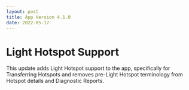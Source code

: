 ```yaml
---
layout: post
title: App Version 4.1.0
date: 2022-05-17
---
```


# Light Hotspot Support

This update adds Light Hotspot support to the app, specifically for Transferring Hotspots and
removes pre-Light Hotspot terminology from Hotspot details and Diagnostic Reports.
